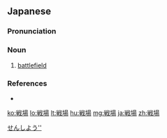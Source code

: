==Japanese==
{{ja-kanjitab|せん|じょう|yomi=o}}

===Pronunciation===
{{ja-pron|せんじょう|acc=h|acc_ref=NHK,DJR|y=go}}

===Noun===
{{ja-noun|せんじょう|kyu=戰場|hhira=せんぢやう}}

# [[battlefield]]

===References===
<references/>
* {{R:Shogakukan}}
[[Category:ja:Magic: The Gathering|せんしよう'']]

[[ko:戦場]]
[[lo:戦場]]
[[lt:戦場]]
[[hu:戦場]]
[[mg:戦場]]
[[ja:戦場]]
[[zh:戦場]]